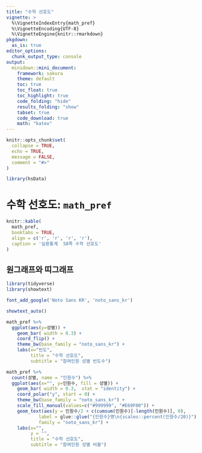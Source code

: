 ```yaml
---
title: "수학 선호도"
vignette: >
  %\VignetteIndexEntry{math_pref}
  %\VignetteEncoding{UTF-8}
  %\VignetteEngine{knitr::rmarkdown}
pkgdown:
  as_is: true
editor_options: 
  chunk_output_type: console
output:
  minidown::mini_document:
    framework: sakura
    theme: default
    toc: true
    toc_float: true
    toc_highlight: true
    code_folding: "hide"
    results_folding: "show"
    tabset: true
    code_download: true
    math: "katex"
---
```


```r
knitr::opts_chunk$set(
  collapse = TRUE,
  echo = TRUE,
  message = FALSE,
  comment = "#>"
)
```

```r
library(hsData)
```

# 수학 선호도: `math_pref`

```r
knitr::kable(
  math_pref, 
  booktabs = TRUE,
  align = c('r', 'r', 'r', 'r'),
  caption = '실용통계  58쪽 수학 선호도'
)
```


## 원그래프와 띠그래프

```r
library(tidyverse)
library(showtext)

font_add_google('Noto Sans KR', 'noto_sans_kr')

showtext_auto()

math_pref %>% 
  ggplot(aes(y=성별)) +
    geom_bar( width = 0.3) +
    coord_flip() + 
    theme_bw(base_family = "noto_sans_kr") +
    labs(x="빈도",
         title = "수학 선호도",
         subtitle = "참여인원 성별 빈도수")
```


```r
math_pref %>% 
  count(성별, name = "인원수") %>% 
  ggplot(aes(x="", y=인원수, fill = 성별)) +
    geom_bar( width = 0.3,  stat = "identity") +
    coord_polar("y", start = 0) + 
    theme_bw(base_family = "noto_sans_kr") +
    scale_fill_manual(values=c("#999999", "#E69F00")) +
    geom_text(aes(y = 인원수/2 + c(cumsum(인원수)[-length(인원수)], 0), 
            label = glue::glue("{인원수}명\n{scales::percent(인원수/20)}") ), size=5,
            family = "noto_sans_kr") +
    labs(x="",
         y = "",
         title = "수학 선호도",
         subtitle = "참여인원 성별 비율") 
```
